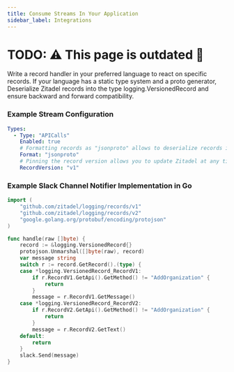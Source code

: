 ```yaml
---
title: Consume Streams In Your Application
sidebar_label: Integrations
---
```


# TODO: :warning: This page is outdated :construction:

Write a record handler in your preferred language to react on specific records.
If your language has a static type system and a proto generator,
Deserialize Zitadel records into the type logging.VersionedRecord and ensure backward and forward compatibility.

### Example Stream Configuration

```yaml
Types:
  - Type: "APICalls"
    Enabled: true
    # Formatting records as "jsonproto" allows to deserialize records into your languages typed representation of it
    Format: "jsonproto"
    # Pinning the record version allows you to update Zitadel at any time without breaking your handler.
    RecordVersion: "v1"
```

### Example Slack Channel Notifier Implementation in Go

```go
import (
    "github.com/zitadel/logging/records/v1"
    "github.com/zitadel/logging/records/v2"
    "google.golang.org/protobuf/encoding/protojson"
)

func handle(raw []byte) {
	record := &logging.VersionedRecord{}
	protojson.Unmarshal([]byte(raw), record)
	var message string
	switch r := record.GetRecord().(type) {
	case *logging.VersionedRecord_RecordV1:
		if r.RecordV1.GetApi().GetMethod() != "AddOrganization" {
			return
		}
		message = r.RecordV1.GetMessage()
    case *logging.VersionedRecord_RecordV2:
        if r.RecordV2.GetApi().GetMethod() != "AddOrganization" {
            return
        }
        message = r.RecordV2.GetText()
    default:
        return
	}
	slack.Send(message)
}
```
